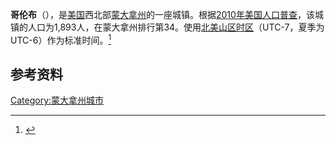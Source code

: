 {{Infobox City 
|chinese_name = 哥伦布
|official_name = Columbus
|image_flag = 
|image_seal = 
|image_skyline = 
|image_map = Stillwater County Montana Incorporated and  Unincorporated areas Columbus Highlighted.svg
|map_caption =
|subdivision_type = [[國家|國家]]
|subdivision_name = {{USA}}
|leader_title = 
|leader_name = 
|subdivision_type1 = [[美國行政區劃|州]]
|subdivision_name1 = [[蒙大拿州|蒙大拿州]]
|subdivision_type2 = [[蒙大拿州行政区划|县]]
|subdivision_name2 = Stillwater
|found_date = 
|area_total = 
|area_land = 
|area_water = 
|population_as_of = 2010
|population_total = 1,893
|population_density = 
| timezone = [[北美山区时区|MST]]
| utc_offset = -7
| timezone_DST = [[北美山区夏令时间|MDT]]
| utc_offset_DST = -6
}}

'''哥伦布'''（{{lang-en|Columbus}}），是[[美国|美国]]西北部[[蒙大拿州|蒙大拿州]]的一座城镇。根据[[2010年美国人口普查|2010年美国人口普查]]，该城镇的人口为1,893人，在蒙大拿州排行第34。使用[[北美山区时区|北美山区时区]]（UTC-7，夏季为UTC-6）作为标准时间。<ref name=census>{{cite web | url=http://www.census.gov/prod/www/abs/decennial/ | title=Census of Population and Housing | publisher=U.S. Census  Bureau | accessdate=November 18, 2011 | archive-url=https://web.archive.org/web/20060208103743/http://www.census.gov/prod/www/abs/decennial/ | archive-date=2006-02-08 | dead-url=yes }}</ref>

== 参考资料 ==
{{reflist}}

[[Category:蒙大拿州城市|Category:蒙大拿州城市]]


{{Montana-stub}}